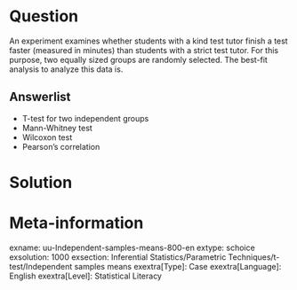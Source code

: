 Question
========
  
An experiment examines whether students with a kind test tutor finish a test faster (measured in minutes) than students with a strict test tutor. For this purpose, two equally sized groups are randomly selected. The best-fit analysis to analyze this data is.

  
Answerlist
----------
* T-test for two independent groups
* Mann-Whitney test
* Wilcoxon test
* Pearson's correlation


Solution
========

Meta-information
================
exname: uu-Independent-samples-means-800-en
extype: schoice
exsolution: 1000
exsection: Inferential Statistics/Parametric Techniques/t-test/Independent samples means
exextra[Type]: Case
exextra[Language]: English
exextra[Level]: Statistical Literacy
